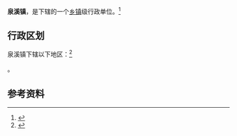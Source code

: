{{中国乡级行政区|42/03/24/105/000}}

'''泉溪镇'''，是{{PRC admin/fullname|42/03/24/105/000|3}}下辖的一个[[乡镇|乡镇]]级行政单位。<ref>{{PRC admin/ref sgc|{{PRC admin/parent|42/03/24/105/000}}}}</ref>

== 行政区划 ==

泉溪镇下辖以下地区：<ref>{{PRC admin/ref sgc|42/03/24/105/000}}</ref>

{{PRC admin/children|42/03/24/105/000}}。

== 参考资料 ==

{{reflist}}

{{行政区划小作品}}
{{PRC admin/navcat|42/03/24/105/000}}